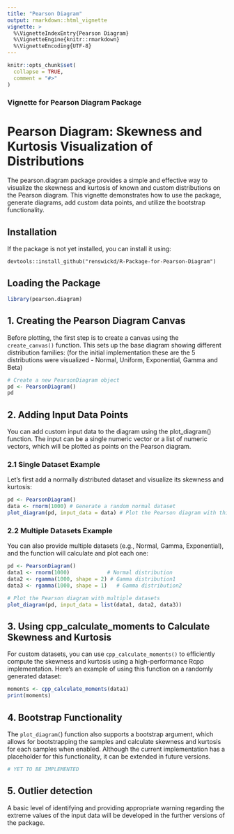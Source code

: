 ```yaml
---
title: "Pearson Diagram"
output: rmarkdown::html_vignette
vignette: >
  %\VignetteIndexEntry{Pearson Diagram}
  %\VignetteEngine{knitr::rmarkdown}
  %\VignetteEncoding{UTF-8}
---
```


```r
knitr::opts_chunk$set(
  collapse = TRUE,
  comment = "#>"
)
```

### Vignette for Pearson Diagram Package
# Pearson Diagram: Skewness and Kurtosis Visualization of Distributions
The pearson.diagram package provides a simple and effective way to visualize the skewness and kurtosis of known and custom distributions on the Pearson diagram. This vignette demonstrates how to use the package, generate diagrams, add custom data points, and utilize the bootstrap functionality.

## Installation
If the package is not yet installed, you can install it using:

```
devtools::install_github("renswickd/R-Package-for-Pearson-Diagram")
```
## Loading the Package
```r
library(pearson.diagram)
```

## 1. Creating the Pearson Diagram Canvas

Before plotting, the first step is to create a canvas using the `create_canvas()` function. This sets up the base diagram showing different distribution families: (for the initial implementation these are the 5 distributions were visualized - Normal, Uniform, Exponential, Gamma and Beta)

```r
# Create a new PearsonDiagram object
pd <- PearsonDiagram()
pd
```


## 2. Adding Input Data Points
You can add custom input data to the diagram using the plot_diagram() function. The input can be a single numeric vector or a list of numeric vectors, which will be plotted as points on the Pearson diagram.

### 2.1 Single Dataset Example
Let’s first add a normally distributed dataset and visualize its skewness and kurtosis:
```r
pd <- PearsonDiagram()
data <- rnorm(1000) # Generate a random normal dataset
plot_diagram(pd, input_data = data) # Plot the Pearson diagram with this single dataset
```

### 2.2 Multiple Datasets Example
You can also provide multiple datasets (e.g., Normal, Gamma, Exponential), and the function will calculate and plot each one:
```r
pd <- PearsonDiagram()
data1 <- rnorm(1000)            # Normal distribution
data2 <- rgamma(1000, shape = 2) # Gamma distribution1
data3 <- rgamma(1000, shape = 1)   # Gamma distribution2

# Plot the Pearson diagram with multiple datasets
plot_diagram(pd, input_data = list(data1, data2, data3))
```
## 3. Using cpp_calculate_moments to Calculate Skewness and Kurtosis
For custom datasets, you can use `cpp_calculate_moments()` to efficiently compute the skewness and kurtosis using a high-performance Rcpp implementation. Here's an example of using this function on a randomly generated dataset:
```r
moments <- cpp_calculate_moments(data1)
print(moments)
```
## 4. Bootstrap Functionality
The `plot_diagram(`) function also supports a bootstrap argument, which allows for bootstrapping the samples and calculate skewness and kurtosis for each samples when enabled. Although the current implementation has a placeholder for this functionality, it can be extended in future versions.
```r
# YET TO BE IMPLEMENTED
```

## 5. Outlier detection 
A basic level of identifying and providing appropriate warning regarding the extreme values of the input data will be developed in the further versions of the package.






